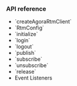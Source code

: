 <PlatformWrapper platform="linux-cpp">

### API reference

* <Link to="{{Global.API_REF_SIG_LNX_CPP}}#configcreatepropsag_platform">`createAgoraRtmClient`</Link>
* <Link to="{{Global.API_REF_SIG_LNX_CPP}}#configrtmpropsag_platform">`RtmConfig`</Link>
* <Link to="{{Global.API_REF_SIG_LNX_CPP}}#configinitpropsag_platform">`initialize`</Link>
* <Link to="{{Global.API_REF_SIG_LNX_CPP}}#configloginpropsag_platform">`login`</Link>
* <Link to="{{Global.API_REF_SIG_LNX_CPP}}#configlogoutpropsag_platform">`logout`</Link>
* <Link to="{{Global.API_REF_SIG_LNX_CPP}}#messagepublishpropsag_platform">`publish`</Link>
* <Link to="{{Global.API_REF_SIG_LNX_CPP}}#channelsubscribepropsag_platform">`subscribe`</Link>
* <Link to="{{Global.API_REF_SIG_LNX_CPP}}#channelunsubscribepropsag_platform">`unsubscribe`</Link>
* <Link to="{{Global.API_REF_SIG_LNX_CPP}}#configreleasepropsag_platform">`release`</Link>
* <Link to="{{Global.API_REF_SIG_LNX_CPP}}#event-listeners">Event Listeners</Link>

</PlatformWrapper>
